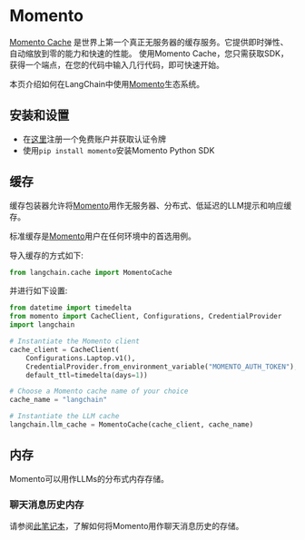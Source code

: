 # Momento

[Momento Cache](https://docs.momentohq.com/) 是世界上第一个真正无服务器的缓存服务。它提供即时弹性、自动缩放到零的能力和快速的性能。
使用Momento Cache，您只需获取SDK，获得一个端点，在您的代码中输入几行代码，即可快速开始。

本页介绍如何在LangChain中使用[Momento](https://gomomento.com)生态系统。

## 安装和设置

- 在[这里](https://docs.momentohq.com/getting-started)注册一个免费账户并获取认证令牌
- 使用`pip install momento`安装Momento Python SDK


## 缓存

缓存包装器允许将[Momento](https://gomomento.com)用作无服务器、分布式、低延迟的LLM提示和响应缓存。

标准缓存是[Momento](https://gomomento.com)用户在任何环境中的首选用例。

导入缓存的方式如下:

```python
from langchain.cache import MomentoCache
```

并进行如下设置:

```python
from datetime import timedelta
from momento import CacheClient, Configurations, CredentialProvider
import langchain

# Instantiate the Momento client
cache_client = CacheClient(
    Configurations.Laptop.v1(),
    CredentialProvider.from_environment_variable("MOMENTO_AUTH_TOKEN"),
    default_ttl=timedelta(days=1))

# Choose a Momento cache name of your choice
cache_name = "langchain"

# Instantiate the LLM cache
langchain.llm_cache = MomentoCache(cache_client, cache_name)
```

## 内存

Momento可以用作LLMs的分布式内存存储。

### 聊天消息历史内存

请参阅[此笔记本](/docs/modules/memory/integrations/momento_chat_message_history.html)，了解如何将Momento用作聊天消息历史的存储。
